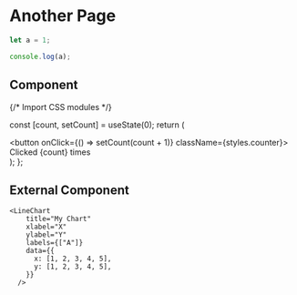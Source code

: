 # Another Page

```js filename="demo.js" {3} copy
let a = 1;

console.log(a);
```

## Component


{/* Import CSS modules */}

  const [count, setCount] = useState(0);
  return (
    <div>
      <button onClick={() => setCount(count + 1)} className={styles.counter}>
        Clicked {count} times
      </button>
    </div>
  );
};

<Counter />

## External Component


<Counters />

    <LineChart
        title="My Chart"
        xlabel="X"
        ylabel="Y"
        labels={["A"]}
        data={{
          x: [1, 2, 3, 4, 5],
          y: [1, 2, 3, 4, 5],
        }}
      />
